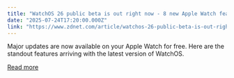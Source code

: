 ```yaml
---
title: "WatchOS 26 public beta is out right now - 8 new Apple Watch features you can try"
date: "2025-07-24T17:20:00.000Z"
link: "https://www.zdnet.com/article/watchos-26-public-beta-is-out-right-now-8-new-apple-watch-features-you-can-try/"
---
```


Major updates are now available on your Apple Watch for free. Here are the standout features arriving with the latest version of WatchOS.

[Read more](https://www.zdnet.com/article/watchos-26-public-beta-is-out-right-now-8-new-apple-watch-features-you-can-try/)
